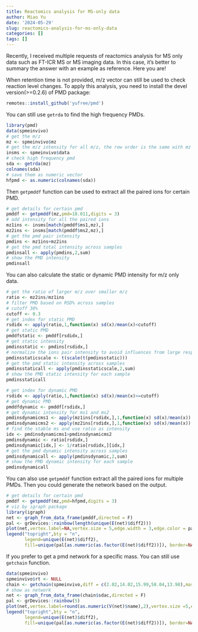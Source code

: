 ```yaml
---
title: Reactomics analysis for MS-only data
author: Miao Yu
date: '2024-05-29'
slug: reactomics-analysis-for-ms-only-data
categories: []
tags: []
---
```


Recently, I received multiple requests of reactomics analysis for MS only data such as FT-ICR MS or MS imaging data. In this case, it's better to summary the answer with an example as reference. Here you are!

When retention time is not provided, m/z vector can still be used to check reaction level changes. To apply this analysis, you need to install the devel version(>=0.2.6) of PMD package:

```r
remotes::install_github('yufree/pmd')
```

You can still use `getrda` to find the high frequency PMDs. 

```r
library(pmd)
data(spmeinvivo)
# get the m/z
mz <- spmeinvivo$mz
# get the m/z intensity for all m/z, the row order is the same with mz
insms <- spmeinvivo$data
# check high frequency pmd
sda <- getrda(mz)
colnames(sda)
# save them as numeric vector
hfpmd <- as.numeric(colnames(sda))
```

Then `getpmddf` function can be used to extract all the paired ions for certain PMD.

```r
# get details for certain pmd
pmddf <- getpmddf(mz,pmd=18.011,digits = 3)
# add intensity for all the paired ions
mz1ins <- insms[match(pmddf$ms1,mz),]
mz2ins <- insms[match(pmddf$ms2,mz),]
# get the pmd pair intensity
pmdins <- mz1ins+mz2ins
# get the pmd total intensity across samples
pmdinsall <- apply(pmdins,2,sum)
# show the PMD intensity
pmdinsall
```

You can also calculate the static or dynamic PMD intensity for m/z only data.

```r
# get the ratio of larger m/z over smaller m/z
ratio <- mz2ins/mz1ins
# filter PMD based on RSD% across samples
# cutoff 30%
cutoff <- 0.3
# get index for static PMD
rsdidx <- apply(ratio,1,function(x) sd(x)/mean(x)<cutoff)
# get static PMD
pmddfstatic <- pmddf[rsdidx,]
# get static intensity
pmdinsstatic <- pmdins[rsdidx,]
# normalize the ions pair intensity to avoid influences from large response factors
pmdinsstaticscale <- t(scale(t(pmdinsstatic)))
# get the pmd static intensity across samples
pmdinsstaticall <- apply(pmdinsstaticscale,2,sum)
# show the PMD static intensity for each sample
pmdinsstaticall

# get index for dynamic PMD
rsdidx <- apply(ratio,1,function(x) sd(x)/mean(x)>=cutoff)
# get dynamic PMD
pmddfdynamic <- pmddf[rsdidx,]
# get dynamic intensity for ms1 and ms2
pmdinsdynamicms1 <- apply(mz1ins[rsdidx,],1,function(x) sd(x)/mean(x))
pmdinsdynamicms2 <- apply(mz2ins[rsdidx,],1,function(x) sd(x)/mean(x))
# find the stable ms and use ratio as intensity
idx <- pmdinsdynamicms1>pmdinsdynamicms2
pmdinsdynamic <- ratio[rsdidx,]
pmdinsdynamic[idx,] <- 1/ratio[rsdidx,][idx,]
# get the pmd dynamic intensity across samples
pmdinsdynamicall <- apply(pmdinsdynamic,2,sum)
# show the PMD dynamic intensity for each sample
pmdinsdynamicall
```

You can also use `getpmddf` function extract all the paired ions for multiple PMDs. Then you could generate the network based on the output.

```r
# get details for certain pmd
pmddf <- getpmddf(mz,pmd=hfpmd,digits = 3)
# viz by igraph package
library(igraph)
net <- graph_from_data_frame(pmddf,directed = F)
pal <- grDevices::rainbow(length(unique(E(net)$diff2)))
plot(net,vertex.label=NA,vertex.size = 5,edge.width = 3,edge.color = pal[as.numeric(as.factor(E(net)$diff2))],main = 'PMD network')
legend("topright",bty = "n",
       legend=unique(E(net)$diff2),
       fill=unique(pal[as.numeric(as.factor(E(net)$diff2))]), border=NA,horiz = F)
```

If you prefer to get a pmd network for a specific mass. You can still use `getchain` function.

```r
data(spmeinvivo)
spmeinvivo$rt <- NULL
chain <- getchain(spmeinvivo,diff = c(2.02,14.02,15.99,58.04,13.98),mass = 286.3101,digits = 2,corcutoff = 0)
# show as network
net <- graph_from_data_frame(chain$sdac,directed = F)
pal <- grDevices::rainbow(5)
plot(net,vertex.label=round(as.numeric(V(net)$name),2),vertex.size =5,edge.width = 3,edge.color = pal[as.numeric(as.factor(E(net)$diff2))],vertex.label.dist=1,vertex.color=ifelse(round(as.numeric(V(net)$name),4) %in% 286.3101,'red','black'), main = 'PMD network')
legend("topright",bty = "n",
       legend=unique(E(net)$diff2),
       fill=unique(pal[as.numeric(as.factor(E(net)$diff2))]), border=NA,horiz = F)
```